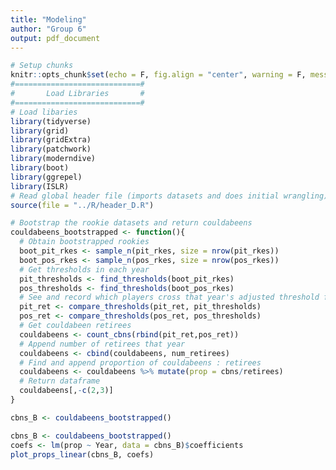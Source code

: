 ```yaml
---
title: "Modeling"
author: "Group 6"
output: pdf_document
---
```


```r
# Setup chunks
knitr::opts_chunk$set(echo = F, fig.align = "center", warning = F, message = F, fig.height = 4)
#============================#
#       Load Libraries       #
#============================#
# Load libaries
library(tidyverse)
library(grid)
library(gridExtra)
library(patchwork)
library(moderndive)
library(boot)
library(ggrepel)
library(ISLR)
# Read global header file (imports datasets and does initial wrangling)
source(file = "../R/header_D.R")
```

```r
# Bootstrap the rookie datasets and return couldabeens
couldabeens_bootstrapped <- function(){
  # Obtain bootstrapped rookies
  boot_pit_rkes <- sample_n(pit_rkes, size = nrow(pit_rkes))
  boot_pos_rkes <- sample_n(pos_rkes, size = nrow(pos_rkes))
  # Get thresholds in each year
  pit_thresholds <- find_thresholds(boot_pit_rkes)
  pos_thresholds <- find_thresholds(boot_pos_rkes)
  # See and record which players cross that year's adjusted threshold from rookie players
  pit_ret <- compare_thresholds(pit_ret, pit_thresholds)
  pos_ret <- compare_thresholds(pos_ret, pos_thresholds)
  # Get couldabeen retirees
  couldabeens <- count_cbns(rbind(pit_ret,pos_ret))
  # Append number of retirees that year
  couldabeens <- cbind(couldabeens, num_retirees)
  # Find and append proportion of couldabeens : retirees
  couldabeens <- couldabeens %>% mutate(prop = cbns/retirees)
  # Return dataframe
  couldabeens[,-c(2,3)]
}
```

```r
cbns_B <- couldabeens_bootstrapped()
```

```r
cbns_B <- couldabeens_bootstrapped()
coefs <- lm(prop ~ Year, data = cbns_B)$coefficients
plot_props_linear(cbns_B, coefs)
```

